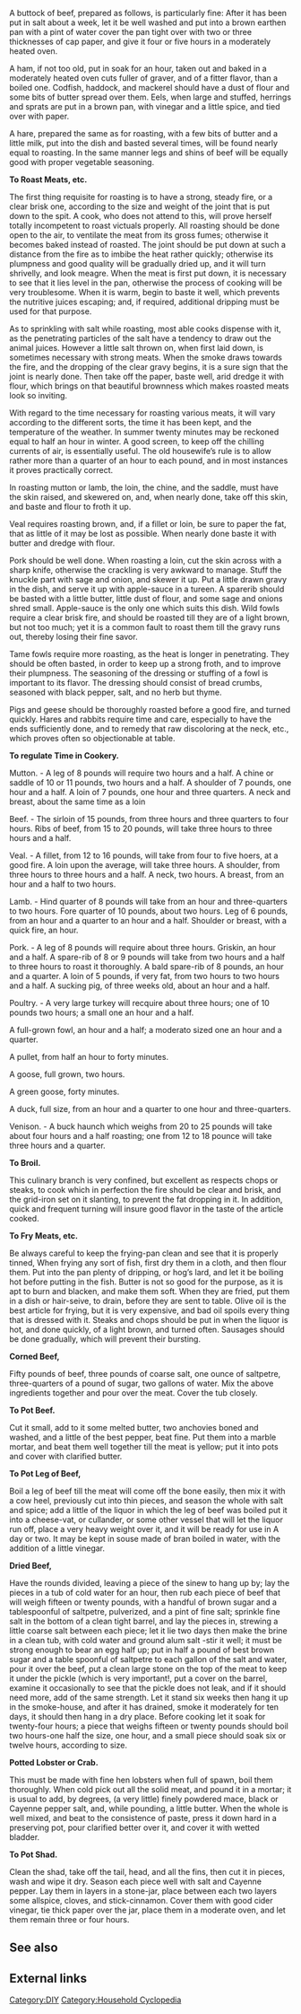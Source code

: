 A buttock of beef, prepared as follows, is particularly fine: After it has been put in salt about a week, let it be well washed and put into a brown earthen pan with a pint of water cover the pan tight over with two or three thicknesses of cap paper, and give it four or five hours in a moderately heated oven.

A ham, if not too old, put in soak for an hour, taken out and baked in a moderately heated oven cuts fuller of graver, and of a fitter flavor, than a boiled one. Codfish, haddock, and mackerel should have a dust of flour and some bits of butter spread over them. Eels, when large and stuffed, herrings and sprats are put in a brown pan, with vinegar and a little spice, and tied over with paper.

A hare, prepared the same as for roasting, with a few bits of butter and a little milk, put into the dish and basted several times, will be found nearly equal to roasting. In the same manner legs and shins of beef will be equally good with proper vegetable seasoning.

'''To Roast Meats, etc.'''

The first thing requisite for roasting is to have a strong, steady fire, or a clear brisk one, according to the size and weight of the joint that is put down to the spit. A cook, who does not attend to this, will prove herself totally incompetent to roast victuals properly. All roasting should be done open to the air, to ventilate the meat from its gross fumes; otherwise it becomes baked instead of roasted. The joint should be put down at such a distance from the fire as to imbibe the heat rather quickly; otherwise its plumpness and good quality will be gradually dried up, and it will turn shrivelly, and look meagre. When the meat is first put down, it is necessary to see that it lies level in the pan, otherwise the process of cooking will be very troublesome. When it is warm, begin to baste it well, which prevents the nutritive juices escaping; and, if required, additional dripping must be used for that purpose.

As to sprinkling with salt while roasting, most able cooks dispense with it, as the penetrating particles of the salt have a tendency to draw out the animal juices. However a little salt thrown on, when first laid down, is sometimes necessary with strong meats. When the smoke draws towards the fire, and the dropping of the clear gravy begins, it is a sure sign that the joint is nearly done. Then take off the paper, baste well, arid dredge it with flour, which brings on that beautiful brownness which makes roasted meats look so inviting.

With regard to the time necessary for roasting various meats, it will vary according to the different sorts, the time it has been kept, and the temperature of the weather. In summer twenty minutes may be reckoned equal to half an hour in winter. A good screen, to keep off the chilling currents of air, is essentially useful. The old housewife’s rule is to allow rather more than a quarter of an hour to each pound, and in most instances it proves practically correct.

In roasting mutton or lamb, the loin, the chine, and the saddle, must have the skin raised, and skewered on, and, when nearly done, take off this skin, and baste and flour to froth it up.

Veal requires roasting brown, and, if a fillet or loin, be sure to paper the fat, that as little of it may be lost as possible. When nearly done baste it with butter and dredge with flour.

Pork should be well done. When roasting a loin, cut the skin across with a sharp knife, otherwise the crackling is very awkward to manage. Stuff the knuckle part with sage and onion, and skewer it up. Put a little drawn gravy in the dish, and serve it up with apple-sauce in a tureen. A sparerib should be basted with a little butter, little dust of flour, and some sage and onions shred small. Apple-sauce is the only one which suits this dish. Wild fowls require a clear brisk fire, and should be roasted till they are of a light brown, but not too much; yet it is a common fault to roast them till the gravy runs out, thereby losing their fine savor.

Tame fowls require more roasting, as the heat is longer in penetrating. They should be often basted, in order to keep up a strong froth, and to improve their plumpness. The seasoning of the dressing or stuffing of a fowl is important to its flavor. The dressing should consist of bread crumbs, seasoned with black pepper, salt, and no herb but thyme.

Pigs and geese should be thoroughly roasted before a good fire, and turned quickly. Hares and rabbits require time and care, especially to have the ends sufficiently done, and to remedy that raw discoloring at the neck, etc., which proves often so objectionable at table.

'''To regulate Time in Cookery.'''

Mutton. - A leg of 8 pounds will require two hours and a half. A chine or saddle of 10 or 11 pounds, two hours and a half. A shoulder of 7 pounds, one hour and a half. A loin of 7 pounds, one hour and three quarters. A neck and breast, about the same time as a loin

Beef. - The sirloin of 15 pounds, from three hours and three quarters to four hours. Ribs of beef, from 15 to 20 pounds, will take three hours to three hours and a half.

Veal. - A fillet, from 12 to 16 pounds, will take from four to five hoers, at a good fire. A loin upon the average, will take three hours. A shoulder, from three hours to three hours and a half. A neck, two hours. A breast, from an hour and a half to two hours.

Lamb. - Hind quarter of 8 pounds will take from an hour and three-quarters to two hours. Fore quarter of 10 pounds, about two hours. Leg of 6 pounds, from an hour and a quarter to an hour and a half. Shoulder or breast, with a quick fire, an hour.

Pork. - A leg of 8 pounds will require about three hours. Griskin, an hour and a half. A spare-rib of 8 or 9 pounds will take from two hours and a half to three hours to roast it thoroughly. A bald spare-rib of 8 pounds, an hour and a quarter. A loin of 5 pounds, if very fat, from two hours to two hours and a half. A sucking pig, of three weeks old, about an hour and a half.

Poultry. - A very large turkey will recquire about three hours; one of 10 pounds two hours; a small one an hour and a half.

A full-grown fowl, an hour and a half; a moderato sized one an hour and a quarter.

A pullet, from half an hour to forty minutes.

A goose, full grown, two hours.

A green goose, forty minutes.

A duck, full size, from an hour and a quarter to one hour and three-quarters.

Venison. - A buck haunch which weighs from 20 to 25 pounds will take about four hours and a half roasting; one from 12 to 18 pounce will take three hours and a quarter.

'''To Broil.'''

This culinary branch is very confined, but excellent as respects chops or steaks, to cook which in perfection the fire should be clear and brisk, and the grid-iron set on it slanting, to prevent the fat dropping in it. In addition, quick and frequent turning will insure good flavor in the taste of the article cooked.

'''To Fry Meats, etc.'''

Be always careful to keep the frying-pan clean and see that it is properly tinned, When frying any sort of fish, first dry them in a cloth, and then flour them. Put into the pan plenty of dripping, or hog’s lard, and let it be boiling hot before putting in the fish. Butter is not so good for the purpose, as it is apt to burn and blacken, and make them soft. When they are fried, put them in a dish or hair-seive, to drain, before they are sent to table. Olive oil is the best article for frying, but it is very expensive, and bad oil spoils every thing that is dressed with it. Steaks and chops should be put in when the liquor is hot, and done quickly, of a light brown, and turned often. Sausages should be done gradually, which will prevent their bursting.

'''Corned Beef,'''

Fifty pounds of beef, three pounds of coarse salt, one ounce of saltpetre, three-quarters of a pound of sugar, two gallons of water. Mix the above ingredients together and pour over the meat. Cover the tub closely.

'''To Pot Beef.'''

Cut it small, add to it some melted butter, two anchovies boned and washed, and a little of the best pepper, beat fine. Put them into a marble mortar, and beat them well together till the meat is yellow; put it into pots and cover with clarified butter.

'''To Pot Leg of Beef,'''

Boil a leg of beef till the meat will come off the bone easily, then mix it with a cow heel, previously cut into thin pieces, and season the whole with salt and spice; add a little of the liquor in which the leg of beef was boiled put it into a cheese-vat, or cullander, or some other vessel that will let the liquor run off, place a very heavy weight over it, and it will be ready for use in A day or two. It may be kept in souse made of bran boiled in water, with the addition of a little vinegar.

'''Dried Beef,'''

Have the rounds divided, leaving a piece of the sinew to hang up by; lay the pieces in a tub of cold water for an hour, then rub each piece of beef that will weigh fifteen or twenty pounds, with a handful of brown sugar and a tablespoonful of saltpetre, pulverized, and a pint of fine salt; sprinkle fine salt in the bottom of a clean tight barrel, and lay the pieces in, strewing a little coarse salt between each piece; let it lie two days then make the brine in a clean tub, with cold water and ground alum salt -stir it well; it must be strong enough to bear an egg half up; put in half a pound of best brown sugar and a table spoonful of saltpetre to each gallon of the salt and water, pour it over the beef, put a clean large stone on the top of the meat to keep it under the pickle (which is very important!, put a cover on the barrel, examine it occasionally to see that the pickle does not leak, and if it should need more, add of the same strength. Let it stand six weeks then hang it up in the smoke-house, and after it has drained, smoke it moderately for ten days, it should then hang in a dry place. Before cooking let it soak for twenty-four hours; a piece that weighs fifteen or twenty pounds should boil two hours-one half the size, one hour, and a small piece should soak six or twelve hours, according to size.

'''Potted Lobster or Crab.'''

This must be made with fine hen lobsters when full of spawn, boil them thoroughly. When cold pick out all the solid meat, and pound it in a mortar; it is usual to add, by degrees, (a very little) finely powdered mace, black or Cayenne pepper salt, and, while pounding, a little butter. When the whole is well mixed, and beat to the consistence of paste, press it down hard in a preserving pot, pour clarified better over it, and cover it with wetted bladder.

'''To Pot Shad.'''

Clean the shad, take off the tail, head, and all the fins, then cut it in pieces, wash and wipe it dry. Season each piece well with salt and Cayenne pepper. Lay them in layers in a stone-jar, place between each two layers some allspice, cloves, and stick-cinnamon. Cover them with good cider vinegar, tie thick paper over the jar, place them in a moderate oven, and let them remain three or four hours. 

== See also ==

== External links ==

[[Category:DIY]]

[[Category:Household Cyclopedia]]